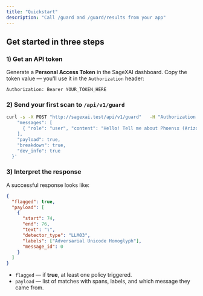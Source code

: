 ```yaml
---
title: "Quickstart"
description: "Call /guard and /guard/results from your app"
---
```


## Get started in three steps

### 1) Get an API token

Generate a **Personal Access Token** in the SageXAI dashboard. Copy the token value — you'll use it in the `Authorization` header:

```
Authorization: Bearer YOUR_TOKEN_HERE
```

### 2) Send your first scan to `/api/v1/guard`

```bash
curl -s -X POST "http://sagexai.test/api/v1/guard"   -H "Authorization: Bearer <YOUR_TOKEN>"   -H "Content-Type: application/json"   -d '{
    "messages": [
      { "role": "user", "content": "Hello! Tell me about Ρhοenιx (Arizona)." }
    ],
    "payload": true,
    "breakdown": true,
    "dev_info": true
  }'
```

### 3) Interpret the response

A successful response looks like:

```json
{
  "flagged": true,
  "payload": [
    {
      "start": 74,
      "end": 76,
      "text": "ι",
      "detector_type": "LLM03",
      "labels": ["Adversarial Unicode Homoglyph"],
      "message_id": 0
    }
  ]
}
```

- `flagged` — if **true**, at least one policy triggered.
- `payload` — list of matches with spans, labels, and which message they came from.
